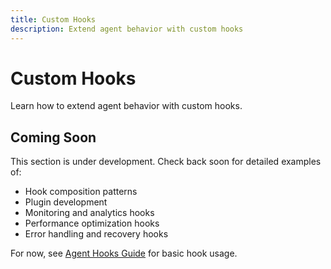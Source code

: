 ```yaml
---
title: Custom Hooks
description: Extend agent behavior with custom hooks
---
```


# Custom Hooks

Learn how to extend agent behavior with custom hooks.

## Coming Soon

This section is under development. Check back soon for detailed examples of:

- Hook composition patterns
- Plugin development
- Monitoring and analytics hooks
- Performance optimization hooks
- Error handling and recovery hooks

For now, see [Agent Hooks Guide](/guide/agent-hooks) for basic hook usage.
